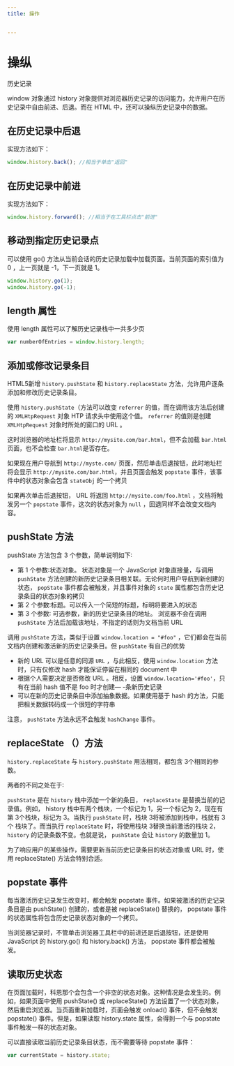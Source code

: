 ```yaml
---
title: 操作


---
```


# 操纵

历史记录

window 对象通过 history 对象提供对浏览器历史记录的访问能力，允许用户在历史记录中自由前进、后退。而在 HTML 中，还可以操纵历史记录中的数据。

## 在历史记录中后退

实现方法如下：

```js
window.history.back(); //相当于单击"返回"
```

## 在历史记录中前进

实现方法如下：

```js
window.history.forward(); //相当于在工具栏点击"前进"
```

## 移动到指定历史记录点

可以使用 go() 方法从当前会话的历史记录加载中加载页面。当前页面的索引值为 0 ，上一页就是 -1，下一页就是 1。

```js
window.history.go(1);
window.history.go(-1);
```

## length 属性

使用 length 属性可以了解历史记录栈中一共多少页

```js
var numberOfEntries = window.history.length;
```

## 添加或修改记录条目

HTML5新增 `history.pushState` 和 `history.replaceState` 方法，允许用户逐条添加和修改历史记录条目。

使用 `history.pushState`（方法可以改变 `referrer` 的值，而在调用该方法后创建的 `XMLHtpRequest` 对象 HTP 请求头中使用这个值。 `referrer` 的值则是创建 `XMLHtpRequest` 对象时所处的窗口的 URL 。

这时浏览器的地址栏将显示 `http://mysite.com/bar.html`，但不会加载 `bar.html` 页面，也不会检查 `bar.html`是否存在。

如果现在用户导航到 `http://myste.com/` 页面，然后单击后退按钮，此时地址栏将会显示 `http://mysite.com/bar.html`，并且页面会触发 `popstate` 事件，该事件中的状态对象会包含 `stateObj` 的一个拷贝

如果再次单击后退按钮， URL 将返回 `http://mysite.com/foo.html` ，文档将触发另一个 `popstate` 事件，这次的状态对象为 `null` ，回退同样不会改变文档内容。

## pushState 方法

pushState 方法包含 3 个参数，简单说明如下∶

- 第 1 个参数∶状态对象。 状态对象是一个 JavaScript 对象直接量，与调用 `pushState` 方法创建的新历史记录条目相关联。无论何时用户导航到新创建的状态， `popState` 事件都会被触发，并且事件对象的 `state` 属性都包含历史记录条目的状态对象的拷贝
- 第 2 个参数∶标题。可以传入一个简短的标题，标明将要进入的状态
- 第 3 个参数∶ 可选参数，新的历史记录条目的地址。 浏览器不会在调用 `pushState` 方法后加载该地址，不指定的话则为文档当前 URL

调用 `pushState` 方法，类似于设置 `window.location = "#foo"` ，它们都会在当前文档内创建和激活新的历史记录条目。但 `pushState` 有自己的优势

- 新的 URL 可以是任意的同源 `URL` ，与此相反，使用 `window.location` 方法时，只有仅修改 hash 才能保证停留在相同的 document 中
- 根据个人需要决定是否修改 URL 。相反，设置 `window.location='#foo'`，只有在当前 hash 值不是 foo 时才创建— -条新历史记录
- 可以在新的历史记录条目中添加抽象数据。如果使用基于 hash 的方法，只能把相关数据转码成一个很短的字符串

注意， `pushState` 方法永远不会触发 `hashChange` 事件。

## replaceState （）方法

`history.replaceState` 与 `history.pushState` 用法相同，都包含 3个相同的参数。

两者的不同之处在于∶

`pushState` 是在 `history` 栈中添加一个新的条目， `replaceState` 是替换当前的记录值。例如， history 栈中有两个栈块，一个标记为 1，另一个标记为 2，现在有第 3个栈块，标记为 3。当执行 `pushState` 时，栈块 3将被添加到栈中，栈就有 3个 栈块了。而当执行 `replaceState` 时，将使用栈块 3替换当前激活的栈块 2， `history` 的记录条数不变。也就是说， `pushState` 会让 `history` 的数量加 1。

为了响应用户的某些操作，需要更新当前历史记录条目的状态对象或 URL 时，使用 replaceState() 方法会特别合适。

## popstate 事件

每当激活历史记录发生改变时，都会触发 popstate 事件。如果被激活的历史记录条目是由 pushState() 创建的，或者是被 replaceState() 替换的， popstate
事件的状态属性将包含历史记录状态对象的一个拷贝。

当浏览器记录时，不管单击浏览器工具栏中的前进还是后退按钮，还是使用 JavaScript 的 history.go() 和 history.back() 方法， popstate 事件都会被触发。

## 读取历史状态

在页面加载时，科恩那个会包含一个非空的状态对象。这种情况是会发生的。例如，如果页面中使用 pushState() 或 replaceState() 方法设置了一个状态对象，然后重启浏览器。当页面重新加载时，页面会触发
onload() 事件，但不会触发 popstate() 事件。但是，如果读取 history.state 属性，会得到一个与 popstate 事件触发一样的状态对象。

可以直接读取当前历史记录条目状态，而不需要等待 popstate 事件：

```js
var currentState = history.state;
```

            